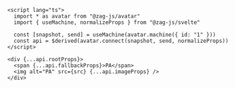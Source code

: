 ```svelte
<script lang="ts">
  import * as avatar from "@zag-js/avatar"
  import { useMachine, normalizeProps } from "@zag-js/svelte"

  const [snapshot, send] = useMachine(avatar.machine({ id: "1" }))
  const api = $derived(avatar.connect(snapshot, send, normalizeProps))
</script>

<div {...api.rootProps}>
  <span {...api.fallbackProps}>PA</span>
  <img alt="PA" src={src} {...api.imageProps} />
</div>
```
